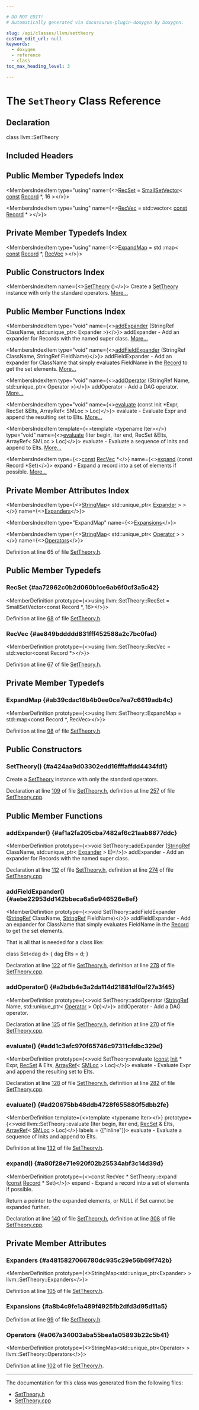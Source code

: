 ```yaml
---

# DO NOT EDIT!
# Automatically generated via docusaurus-plugin-doxygen by Doxygen.

slug: /api/classes/llvm/settheory
custom_edit_url: null
keywords:
  - doxygen
  - reference
  - class
toc_max_heading_level: 3

---
```





# The `SetTheory` Class Reference

<DoxygenPage pluginConfig={pluginConfig}>



## Declaration

<CodeBlock>class llvm::SetTheory</CodeBlock>

## Included Headers

<IncludesList>
<IncludesListItem
  filePath="llvm/TableGen/SetTheory.h"
  permalink="/docs/api/files/include/include/llvm/include/llvm/tablegen/settheory-h"
  isLocal="true" />
</IncludesList>

## Public Member Typedefs Index

<MembersIndex>

<MembersIndexItem
  type="using"
  name={<><a href="#aa72962c0b2d060b1ce6ab6f0cf3a5c42">RecSet</a> = <a href="/docs/api/classes/llvm/smallsetvector">SmallSetVector</a>&lt; <a href="/docs/api/files/lib/lib/target/lib/target/aarch64/aarch64promoteconstant-cpp/#a90f8350fecae261c25be85d38b451bff">const</a> <a href="/docs/api/classes/llvm/record">Record</a> &#42;, 16 &gt;</>}>
</MembersIndexItem>

<MembersIndexItem
  type="using"
  name={<><a href="#ae849bddddd831fff452588a2c7bc0fad">RecVec</a> = std::vector&lt; <a href="/docs/api/files/lib/lib/target/lib/target/aarch64/aarch64promoteconstant-cpp/#a90f8350fecae261c25be85d38b451bff">const</a> <a href="/docs/api/classes/llvm/record">Record</a> &#42; &gt;</>}>
</MembersIndexItem>

</MembersIndex>

## Private Member Typedefs Index

<MembersIndex>

<MembersIndexItem
  type="using"
  name={<><a href="#ab39cdac16b4b0ee0ce7ea7c6619adb4c">ExpandMap</a> = std::map&lt; <a href="/docs/api/files/lib/lib/target/lib/target/aarch64/aarch64promoteconstant-cpp/#a90f8350fecae261c25be85d38b451bff">const</a> <a href="/docs/api/classes/llvm/record">Record</a> &#42;, <a href="#ae849bddddd831fff452588a2c7bc0fad">RecVec</a> &gt;</>}>
</MembersIndexItem>

</MembersIndex>

## Public Constructors Index

<MembersIndex>

<MembersIndexItem
  name={<><a href="#a424aa9d03302edd16fffaffdd4434fd1">SetTheory</a> ()</>}>
Create a <a href="/docs/api/classes/llvm/settheory">SetTheory</a> instance with only the standard operators. <a href="#a424aa9d03302edd16fffaffdd4434fd1">More...</a>
</MembersIndexItem>

</MembersIndex>

## Public Member Functions Index

<MembersIndex>

<MembersIndexItem
  type="void"
  name={<><a href="#af1a2fa205cba7482af6c21aab8877ddc">addExpander</a> (StringRef ClassName, std::unique&#95;ptr&lt; Expander &gt;)</>}>
addExpander - Add an expander for Records with the named super class. <a href="#af1a2fa205cba7482af6c21aab8877ddc">More...</a>
</MembersIndexItem>

<MembersIndexItem
  type="void"
  name={<><a href="#aebe22953dd142bbeca6a5e946526e8ef">addFieldExpander</a> (StringRef ClassName, StringRef FieldName)</>}>
addFieldExpander - Add an expander for ClassName that simply evaluates FieldName in the <a href="/docs/api/classes/llvm/record">Record</a> to get the set elements. <a href="#aebe22953dd142bbeca6a5e946526e8ef">More...</a>
</MembersIndexItem>

<MembersIndexItem
  type="void"
  name={<><a href="#a2bdb4e3a2da114d21881df0af27a3f45">addOperator</a> (StringRef Name, std::unique&#95;ptr&lt; Operator &gt;)</>}>
addOperator - Add a DAG operator. <a href="#a2bdb4e3a2da114d21881df0af27a3f45">More...</a>
</MembersIndexItem>

<MembersIndexItem
  type="void"
  name={<><a href="#add1c3afc970f65746c97311cfdbc329d">evaluate</a> (const Init &#42;Expr, RecSet &amp;Elts, ArrayRef&lt; SMLoc &gt; Loc)</>}>
evaluate - Evaluate Expr and append the resulting set to Elts. <a href="#add1c3afc970f65746c97311cfdbc329d">More...</a>
</MembersIndexItem>

<MembersIndexItem
  template={<>template &lt;typename Iter&gt;</>}
  type="void"
  name={<><a href="#ad20675bb48ddb4728f655880f5dbb2fe">evaluate</a> (Iter begin, Iter end, RecSet &amp;Elts, ArrayRef&lt; SMLoc &gt; Loc)</>}>
evaluate - Evaluate a sequence of Inits and append to Elts. <a href="#ad20675bb48ddb4728f655880f5dbb2fe">More...</a>
</MembersIndexItem>

<MembersIndexItem
  type={<><a href="/docs/api/files/lib/lib/target/lib/target/aarch64/aarch64promoteconstant-cpp/#a90f8350fecae261c25be85d38b451bff">const</a> <a href="#ae849bddddd831fff452588a2c7bc0fad">RecVec</a> &#42;</>}
  name={<><a href="#a80f28e71e920f02b25534abf3c14d39d">expand</a> (const Record &#42;Set)</>}>
expand - Expand a record into a set of elements if possible. <a href="#a80f28e71e920f02b25534abf3c14d39d">More...</a>
</MembersIndexItem>

</MembersIndex>

## Private Member Attributes Index

<MembersIndex>

<MembersIndexItem
  type={<><a href="/docs/api/classes/llvm/stringmap">StringMap</a>&lt; std::unique&#95;ptr&lt; <a href="/docs/api/classes/llvm/settheory/expander">Expander</a> &gt; &gt;</>}
  name={<><a href="#a4815827066780dc935c29e56b69f742b">Expanders</a></>}>
</MembersIndexItem>

<MembersIndexItem
  type="ExpandMap"
  name={<><a href="#a8b4c9fe1a489f4925fb2dfd3d95d11a5">Expansions</a></>}>
</MembersIndexItem>

<MembersIndexItem
  type={<><a href="/docs/api/classes/llvm/stringmap">StringMap</a>&lt; std::unique&#95;ptr&lt; <a href="/docs/api/classes/llvm/settheory/operator">Operator</a> &gt; &gt;</>}
  name={<><a href="#a067a34003aba55bea1a05893b22c5b41">Operators</a></>}>
</MembersIndexItem>

</MembersIndex>


Definition at line 65 of file <a href="/docs/api/files/include/include/llvm/include/llvm/tablegen/settheory-h">SetTheory.h</a>.

<SectionDefinition>

## Public Member Typedefs

### RecSet {#aa72962c0b2d060b1ce6ab6f0cf3a5c42}

<MemberDefinition
  prototype={<>using llvm::SetTheory::RecSet =  SmallSetVector&lt;const Record &#42;, 16&gt;</>}>

Definition at line <a href="/docs/api/files/include/include/llvm/include/llvm/tablegen/settheory-h/#l00068">68</a> of file <a href="/docs/api/files/include/include/llvm/include/llvm/tablegen/settheory-h">SetTheory.h</a>.
</MemberDefinition>

### RecVec {#ae849bddddd831fff452588a2c7bc0fad}

<MemberDefinition
  prototype={<>using llvm::SetTheory::RecVec =  std::vector&lt;const Record &#42;&gt;</>}>

Definition at line <a href="/docs/api/files/include/include/llvm/include/llvm/tablegen/settheory-h/#l00067">67</a> of file <a href="/docs/api/files/include/include/llvm/include/llvm/tablegen/settheory-h">SetTheory.h</a>.
</MemberDefinition>

</SectionDefinition>

<SectionDefinition>

## Private Member Typedefs

### ExpandMap {#ab39cdac16b4b0ee0ce7ea7c6619adb4c}

<MemberDefinition
  prototype={<>using llvm::SetTheory::ExpandMap =  std::map&lt;const Record &#42;, RecVec&gt;</>}>

Definition at line <a href="/docs/api/files/include/include/llvm/include/llvm/tablegen/settheory-h/#l00098">98</a> of file <a href="/docs/api/files/include/include/llvm/include/llvm/tablegen/settheory-h">SetTheory.h</a>.
</MemberDefinition>

</SectionDefinition>

<SectionDefinition>

## Public Constructors

### SetTheory() {#a424aa9d03302edd16fffaffdd4434fd1}

<MemberDefinition
  prototype="SetTheory::SetTheory ()">
Create a <a href="/docs/api/classes/llvm/settheory">SetTheory</a> instance with only the standard operators.

Declaration at line <a href="/docs/api/files/include/include/llvm/include/llvm/tablegen/settheory-h/#l00109">109</a> of file <a href="/docs/api/files/include/include/llvm/include/llvm/tablegen/settheory-h">SetTheory.h</a>, definition at line <a href="/docs/api/files/lib/lib/tablegen/settheory-cpp/#l00257">257</a> of file <a href="/docs/api/files/lib/lib/tablegen/settheory-cpp">SetTheory.cpp</a>.
</MemberDefinition>

</SectionDefinition>

<SectionDefinition>

## Public Member Functions

### addExpander() {#af1a2fa205cba7482af6c21aab8877ddc}

<MemberDefinition
  prototype={<>void SetTheory::addExpander (<a href="/docs/api/classes/llvm/stringref">StringRef</a> ClassName, std::unique&#95;ptr&lt; <a href="/docs/api/classes/llvm/settheory/expander">Expander</a> &gt; E)</>}>
addExpander - Add an expander for Records with the named super class.

Declaration at line <a href="/docs/api/files/include/include/llvm/include/llvm/tablegen/settheory-h/#l00112">112</a> of file <a href="/docs/api/files/include/include/llvm/include/llvm/tablegen/settheory-h">SetTheory.h</a>, definition at line <a href="/docs/api/files/lib/lib/tablegen/settheory-cpp/#l00274">274</a> of file <a href="/docs/api/files/lib/lib/tablegen/settheory-cpp">SetTheory.cpp</a>.
</MemberDefinition>

### addFieldExpander() {#aebe22953dd142bbeca6a5e946526e8ef}

<MemberDefinition
  prototype={<>void SetTheory::addFieldExpander (<a href="/docs/api/classes/llvm/stringref">StringRef</a> ClassName, <a href="/docs/api/classes/llvm/stringref">StringRef</a> FieldName)</>}>
addFieldExpander - Add an expander for ClassName that simply evaluates FieldName in the <a href="/docs/api/classes/llvm/record">Record</a> to get the set elements.

That is all that is needed for a class like:

class Set&lt;dag d&gt; &#123; dag Elts = d; &#125;

Declaration at line <a href="/docs/api/files/include/include/llvm/include/llvm/tablegen/settheory-h/#l00122">122</a> of file <a href="/docs/api/files/include/include/llvm/include/llvm/tablegen/settheory-h">SetTheory.h</a>, definition at line <a href="/docs/api/files/lib/lib/tablegen/settheory-cpp/#l00278">278</a> of file <a href="/docs/api/files/lib/lib/tablegen/settheory-cpp">SetTheory.cpp</a>.
</MemberDefinition>

### addOperator() {#a2bdb4e3a2da114d21881df0af27a3f45}

<MemberDefinition
  prototype={<>void SetTheory::addOperator (<a href="/docs/api/classes/llvm/stringref">StringRef</a> Name, std::unique&#95;ptr&lt; <a href="/docs/api/classes/llvm/settheory/operator">Operator</a> &gt; Op)</>}>
addOperator - Add a DAG operator.

Declaration at line <a href="/docs/api/files/include/include/llvm/include/llvm/tablegen/settheory-h/#l00125">125</a> of file <a href="/docs/api/files/include/include/llvm/include/llvm/tablegen/settheory-h">SetTheory.h</a>, definition at line <a href="/docs/api/files/lib/lib/tablegen/settheory-cpp/#l00270">270</a> of file <a href="/docs/api/files/lib/lib/tablegen/settheory-cpp">SetTheory.cpp</a>.
</MemberDefinition>

### evaluate() {#add1c3afc970f65746c97311cfdbc329d}

<MemberDefinition
  prototype={<>void SetTheory::evaluate (<a href="/docs/api/files/lib/lib/target/lib/target/aarch64/aarch64promoteconstant-cpp/#a90f8350fecae261c25be85d38b451bff">const</a> <a href="/docs/api/classes/llvm/init">Init</a> &#42; Expr, <a href="#aa72962c0b2d060b1ce6ab6f0cf3a5c42">RecSet</a> &amp; Elts, <a href="/docs/api/classes/llvm/arrayref">ArrayRef</a>&lt; <a href="/docs/api/classes/llvm/smloc">SMLoc</a> &gt; Loc)</>}>
evaluate - Evaluate Expr and append the resulting set to Elts.

Declaration at line <a href="/docs/api/files/include/include/llvm/include/llvm/tablegen/settheory-h/#l00128">128</a> of file <a href="/docs/api/files/include/include/llvm/include/llvm/tablegen/settheory-h">SetTheory.h</a>, definition at line <a href="/docs/api/files/lib/lib/tablegen/settheory-cpp/#l00282">282</a> of file <a href="/docs/api/files/lib/lib/tablegen/settheory-cpp">SetTheory.cpp</a>.
</MemberDefinition>

### evaluate() {#ad20675bb48ddb4728f655880f5dbb2fe}

<MemberDefinition
  template={<>template &lt;typename Iter&gt;</>}
  prototype={<>void llvm::SetTheory::evaluate (Iter begin, Iter end, <a href="#aa72962c0b2d060b1ce6ab6f0cf3a5c42">RecSet</a> &amp; Elts, <a href="/docs/api/classes/llvm/arrayref">ArrayRef</a>&lt; <a href="/docs/api/classes/llvm/smloc">SMLoc</a> &gt; Loc)</>}
  labels = {["inline"]}>
evaluate - Evaluate a sequence of Inits and append to Elts.

Definition at line <a href="/docs/api/files/include/include/llvm/include/llvm/tablegen/settheory-h/#l00132">132</a> of file <a href="/docs/api/files/include/include/llvm/include/llvm/tablegen/settheory-h">SetTheory.h</a>.
</MemberDefinition>

### expand() {#a80f28e71e920f02b25534abf3c14d39d}

<MemberDefinition
  prototype={<>const RecVec &#42; SetTheory::expand (<a href="/docs/api/files/lib/lib/target/lib/target/aarch64/aarch64promoteconstant-cpp/#a90f8350fecae261c25be85d38b451bff">const</a> <a href="/docs/api/classes/llvm/record">Record</a> &#42; Set)</>}>
expand - Expand a record into a set of elements if possible.

Return a pointer to the expanded elements, or NULL if Set cannot be expanded further.

Declaration at line <a href="/docs/api/files/include/include/llvm/include/llvm/tablegen/settheory-h/#l00140">140</a> of file <a href="/docs/api/files/include/include/llvm/include/llvm/tablegen/settheory-h">SetTheory.h</a>, definition at line <a href="/docs/api/files/lib/lib/tablegen/settheory-cpp/#l00308">308</a> of file <a href="/docs/api/files/lib/lib/tablegen/settheory-cpp">SetTheory.cpp</a>.
</MemberDefinition>

</SectionDefinition>

<SectionDefinition>

## Private Member Attributes

### Expanders {#a4815827066780dc935c29e56b69f742b}

<MemberDefinition
  prototype={<>StringMap&lt;std::unique&#95;ptr&lt;Expander&gt; &gt; llvm::SetTheory::Expanders</>}>

Definition at line <a href="/docs/api/files/include/include/llvm/include/llvm/tablegen/settheory-h/#l00105">105</a> of file <a href="/docs/api/files/include/include/llvm/include/llvm/tablegen/settheory-h">SetTheory.h</a>.
</MemberDefinition>

### Expansions {#a8b4c9fe1a489f4925fb2dfd3d95d11a5}

<MemberDefinition
  prototype="ExpandMap llvm::SetTheory::Expansions">

Definition at line <a href="/docs/api/files/include/include/llvm/include/llvm/tablegen/settheory-h/#l00099">99</a> of file <a href="/docs/api/files/include/include/llvm/include/llvm/tablegen/settheory-h">SetTheory.h</a>.
</MemberDefinition>

### Operators {#a067a34003aba55bea1a05893b22c5b41}

<MemberDefinition
  prototype={<>StringMap&lt;std::unique&#95;ptr&lt;Operator&gt; &gt; llvm::SetTheory::Operators</>}>

Definition at line <a href="/docs/api/files/include/include/llvm/include/llvm/tablegen/settheory-h/#l00102">102</a> of file <a href="/docs/api/files/include/include/llvm/include/llvm/tablegen/settheory-h">SetTheory.h</a>.
</MemberDefinition>

</SectionDefinition>

<hr/>

The documentation for this class was generated from the following files:

<ul>
<li><a href="/docs/api/files/include/include/llvm/include/llvm/tablegen/settheory-h">SetTheory.h</a></li>
<li><a href="/docs/api/files/lib/lib/tablegen/settheory-cpp">SetTheory.cpp</a></li>
</ul>

</DoxygenPage>
